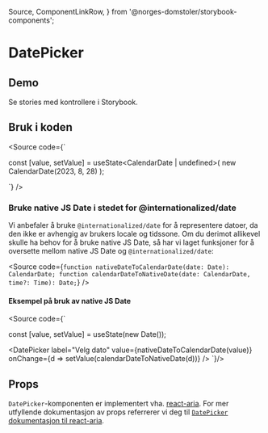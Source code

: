   Source,
  ComponentLinkRow,
} from '@norges-domstoler/storybook-components';

<Meta of={DatePickerStories} />

# DatePicker

<ComponentLinkRow
  docsHref="https://design.domstol.no/987b33f71/p/73c4d3-datepicker/b/369590"
  figmaHref="https://www.figma.com/file/ewqSDmkgqDQ5PyOsRp4V5b/DDS-Komponenter?type=design&node-id=417%3A16&mode=design&t=yAZzSopZv7pOdHLa-1"
  githubHref="https://github.com/domstolene/designsystem/tree/main/packages/components/src/components/date-inputs/DatePicker"
/>

## Demo

<Primary />

Se stories med kontrollere i <LinkTo title="dds-components/DatePicker" story="Default">Storybook</LinkTo>.

## Bruk i koden

<Source
  code={`

const [value, setValue] = useState<CalendarDate | undefined>(
new CalendarDate(2023, 8, 28)
);

<DatePicker label="Velg dato" value={value} onChange={setValue} />
`} />

### Bruke native JS Date i stedet for @internationalized/date

Vi anbefaler å bruke `@internationalized/date` for å representere datoer, da den ikke er avhengig av brukers locale og tidssone.
Om du derimot allikevel skulle ha behov for å bruke native JS Date, så har vi laget funksjoner for å oversette mellom native JS Date og `@internationalized/date`:

<Source
  code={`
function nativeDateToCalendarDate(date: Date): CalendarDate;
function calendarDateToNativeDate(date: CalendarDate, time?: Time): Date;
`}
/>

#### Eksempel på bruk av native JS Date

<Source code={`

const [value, setValue] = useState<Date>(new Date());

<DatePicker
  label="Velg dato"
  value={nativeDateToCalendarDate(value)}
  onChange={d => setValue(calendarDateToNativeDate(d))}
/>
`}/>

## Props

`DatePicker`-komponenten er implementert vha. [react-aria](https://react-spectrum.adobe.com/react-aria).
For mer utfyllende dokumentasjon av props referrerer vi deg til [`DatePicker` dokumentasjon til react-aria](https://react-spectrum.adobe.com/react-aria/DatePicker.html#props).

<Canvas of={DatePickerStories.Default} sourceState="shown" />
<Controls of={DatePickerStories.Default} />
